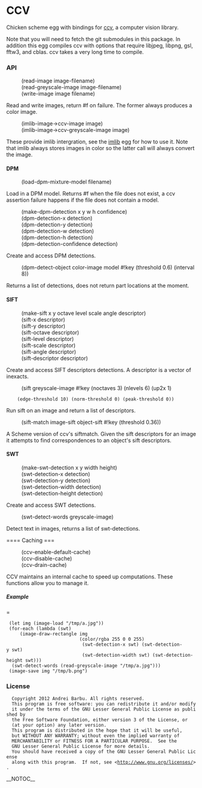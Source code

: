 = CCV =

Chicken scheme egg with bindings for
[https://github.com/liuliu/ccv.git/ ccv], a computer vision library.

Note that you will need to fetch the git submodules in this
package. In addition this egg compiles ccv with options that require
libjpeg, libpng, gsl, fftw3, and cblas. ccv takes a very long time to
compile.

=== API ===

:(read-image image-filename)
:(read-greyscale-image image-filename)
:(write-image image filename)

Read and write images, return #f on failure. The former always
produces a color image.

:(imlib-image->ccv-image image)
:(imlib-image->ccv-greyscale-image image)

These provide imlib intergration, see the
[http://wiki.call-cc.org/eggref/4/imlib2 imlib] egg for how to use it.
Note that imlib always stores images in color so the latter call will
always convert the image.

==== DPM ====

:(load-dpm-mixture-model filename)

Load in a DPM model. Returns #f when the file does not exist, a ccv assertion failure
happens if the file does not contain a model.

:(make-dpm-detection x y w h confidence)
:(dpm-detection-x detection)
:(dpm-detection-y detection)
:(dpm-detection-w  detection)
:(dpm-detection-h detection)
:(dpm-detection-confidence detection)

Create and access DPM detections.

:(dpm-detect-object color-image model #!key (threshold 0.6) (interval 8))

Returns a list of detections, does not return part locations at the moment.

==== SIFT ====

:(make-sift x y octave level scale angle descriptor)
:(sift-x descriptor)
:(sift-y descriptor)
:(sift-octave descriptor)
:(sift-level descriptor)
:(sift-scale descriptor)
:(sift-angle descriptor)
:(sift-descriptor descriptor)

Create and access SIFT descriptors detections. A descriptor is a
vector of inexacts.

:(sift greyscale-image #!key (noctaves 3) (nlevels 6) (up2x 1)
     (edge-threshold 10) (norm-threshold 0) (peak-threshold 0))

Run sift on an image and return a list of descriptors.

:(sift-match image-sift object-sift #!key (threshold 0.36))

A Scheme version of ccv's siftmatch. Given the sift descriptors for an
image it attempts to find correspondences to an object's sift descriptors.

==== SWT ====

: (make-swt-detection x y width height)
: (swt-detection-x detection)
: (swt-detection-y detection)
: (swt-detection-width detection)
: (swt-detection-height detection)

Create and access SWT detections.

:(swt-detect-words greyscale-image)

Detect text in images, returns a list of swt-detections.

==== Caching ===

:(ccv-enable-default-cache)
:(ccv-disable-cache)
:(ccv-drain-cache)

CCV maintains an internal cache to speed up computations. These
functions allow you to manage it.

===== Example ======

  (let img (image-load "/tmp/a.jpg"))
  (for-each (lambda (swt)
      (image-draw-rectangle img 
                            (color/rgba 255 0 0 255)
                             (swt-detection-x swt) (swt-detection-y swt)
                             (swt-detection-width swt) (swt-detection-height swt)))
   (swt-detect-words (read-greyscale-image "/tmp/a.jpg")))
  (image-save img "/tmp/b.png")

=== License ===

   Copyright 2012 Andrei Barbu. All rights reserved.
   This program is free software: you can redistribute it and/or modify
   it under the terms of the GNU Lesser General Public License as published by
   the Free Software Foundation, either version 3 of the License, or
   (at your option) any later version.
   This program is distributed in the hope that it will be useful,
   but WITHOUT ANY WARRANTY; without even the implied warranty of
   MERCHANTABILITY or FITNESS FOR A PARTICULAR PURPOSE.  See the
   GNU Lesser General Public License for more details.
   You should have received a copy of the GNU Lesser General Public License
   along with this program.  If not, see <http://www.gnu.org/licenses/>.
__NOTOC__
